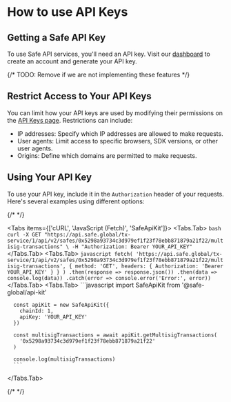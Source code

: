 
# How to use API Keys

## Getting a Safe API Key

To use Safe API services, you'll need an API key. Visit our [dashboard](https://developer.safe.global) to create an account and generate your API key.

{/* TODO: Remove if we are not implementing these features */}

## Restrict Access to Your API Keys

You can limit how your API keys are used by modifying their permissions on the [API Keys page](https://developer.safe.global/api-keys). Restrictions can include:

- IP addresses: Specify which IP addresses are allowed to make requests.
- User agents: Limit access to specific browsers, SDK versions, or other user agents.
- Origins: Define which domains are permitted to make requests.

## Using Your API Key

To use your API key, include it in the `Authorization` header of your requests. Here's several examples using different options:

{/* <!-- vale off --> */}

<Tabs items={['cURL', 'JavaScript (Fetch)', 'SafeApiKit']}>
  <Tabs.Tab>
    ```bash
      curl -X GET "https://api.safe.global/tx-service/1/api/v2/safes/0x5298a93734c3d979ef1f23f78ebb871879a21f22/multisig-transactions" \
      -H "Authorization: Bearer YOUR_API_KEY"
    ```
  </Tabs.Tab>
  <Tabs.Tab>
    ```javascript
      fetch(
        'https://api.safe.global/tx-service/1/api/v2/safes/0x5298a93734c3d979ef1f23f78ebb871879a21f22/multisig-transactions',
        {
          method: 'GET',
          headers: {
            Authorization: 'Bearer YOUR_API_KEY'
          }
        }
      )
        .then(response => response.json())
        .then(data => console.log(data))
        .catch(error => console.error('Error:', error))
      ```
  </Tabs.Tab>
  <Tabs.Tab>
    ```javascript
      import SafeApiKit from '@safe-global/api-kit'

      const apiKit = new SafeApiKit({
        chainId: 1,
        apiKey: 'YOUR_API_KEY'
      })

      const multisigTransactions = await apiKit.getMultisigTransactions(
        '0x5298a93734c3d979ef1f23f78ebb871879a21f22'
      )

      console.log(multisigTransactions)
      ```

  </Tabs.Tab>
</Tabs>

{/* <!-- vale on --> */}
